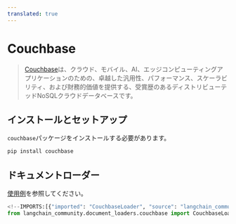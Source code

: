```yaml
---
translated: true
---
```


# Couchbase

>[Couchbase](http://couchbase.com/)は、クラウド、モバイル、AI、エッジコンピューティングアプリケーションのための、卓越した汎用性、パフォーマンス、スケーラビリティ、および財務的価値を提供する、受賞歴のあるディストリビューテッドNoSQLクラウドデータベースです。

## インストールとセットアップ

`couchbase`パッケージをインストールする必要があります。

```bash
pip install couchbase
```

## ドキュメントローダー

[使用例](/docs/integrations/document_loaders/couchbase)を参照してください。

```python
<!--IMPORTS:[{"imported": "CouchbaseLoader", "source": "langchain_community.document_loaders.couchbase", "docs": "https://api.python.langchain.com/en/latest/document_loaders/langchain_community.document_loaders.couchbase.CouchbaseLoader.html", "title": "Couchbase"}]-->
from langchain_community.document_loaders.couchbase import CouchbaseLoader
```
